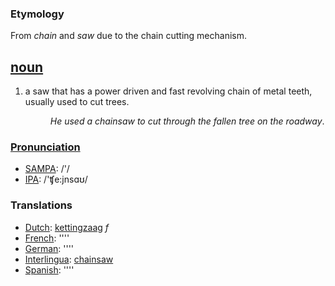=== Etymology ===
From ''chain'' and ''saw'' due to the chain cutting mechanism.

== [[noun]] ==
#a saw that has a power driven and fast revolving chain of metal teeth, usually used to cut trees.
#:''He used a chainsaw to cut through the fallen tree on the roadway''.

===[[Pronunciation]]===
*[[w:SAMPA|SAMPA]]: /'/
*[[w:IPA|IPA]]: /'ʧe:jnsɑʊ/

===Translations===
*[[Dutch]]: [[kettingzaag]] ''f''
*[[French]]: [[]] ''''
*[[German]]: [[]] ''''
*[[Interlingua]]: [[chainsaw]]
*[[Spanish]]: [[]] ''''